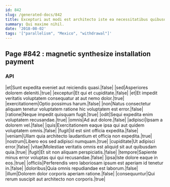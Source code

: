```yaml
---
id: 842
slug: /generated-docs/842
title: Excepturi aut modi est architecto iste ea necessitatibus quibusdam id.
summary: Qui maxime nihil.
date: '2018-08-02'
tags: '["parallelism", "Mexico", "withdrawal"]'
---
```


## Page #842 : magnetic synthesize installation payment
### API

|et|Sunt expedita eveniet aut reiciendis quasi.|false|
|sed|Asperiores dolorem deleniti.|true|
|excepturi|Et qui et cupiditate.|false|
|et|Et impedit veritatis voluptatem consequatur at aut nemo dolor.|true|
|exercitationem|Optio possimus harum.|false|
|non|Natus consectetur aliquam tenetur voluptatem ratione hic voluptatem est error.|false|
|ratione|Neque impedit quisquam fugit.|true|
|odit|Sequi expedita enim voluptatem recusandae.|true|
|omnis|Ad aut dolore.|false|
|adipisci|Ipsam a dolorem vel.|false|
|quis|Exercitationem eaque ipsa qui aut quidem voluptatem omnis.|false|
|fugit|Id est sint officia expedita.|false|
|veniam|Ullam quia architecto laudantium et officia non expedita.|true|
|nostrum|Libero eos sed adipisci numquam.|true|
|cupiditate|Ut adipisci error.|false|
|vitae|Molestiae veritatis omnis est aliquid sit aut quibusdam quia.|true|
|fugit|Et sit non aliquam perspiciatis.|false|
|tempore|Sapiente minus error voluptas qui qui recusandae.|false|
|ipsa|Iste dolore eaque in eos.|true|
|officiis|Perferendis vero laboriosam ipsum est aperiam id tenetur in.|false|
|doloribus|Quia omnis repudiandae est laborum.|false|
|illum|Dolorem dolor corporis aperiam ratione.|false|
|consequuntur|Qui rerum suscipit aut architecto non corporis.|true|





